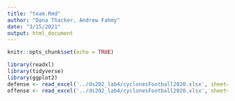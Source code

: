 ```yaml
---
title: "team.Rmd"
author: "Dana Thacker, Andrew Fahmy"
date: "3/15/2021"
output: html_document
---
```


```r
knitr::opts_chunk$set(echo = TRUE)
```

```r
library(readxl)
library(tidyverse)
library(ggplot2)
defense <- read_excel('../ds202_lab4/cyclonesFootball2020.xlsx', sheet='Defensive')
offense <- read_excel('../ds202_lab4/cyclonesFootball2020.xlsx', sheet='Offensive')

```